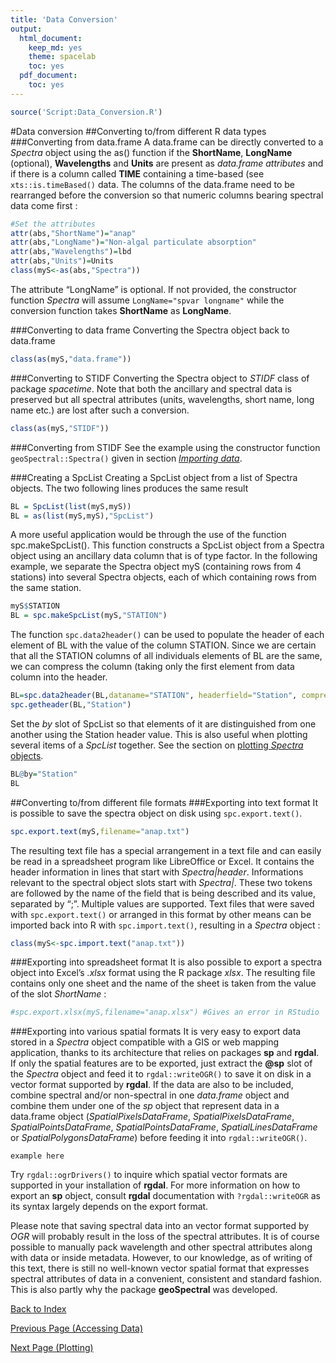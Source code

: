 ```yaml
---
title: 'Data Conversion'
output:
  html_document:
    keep_md: yes
    theme: spacelab
    toc: yes
  pdf_document:
    toc: yes
---
```

```r
source('Script:Data_Conversion.R')
```

#Data conversion
##Converting to/from different R data types
###Converting from data.frame
A data.frame can be directly converted to a *Spectra* object using the as() function if the **ShortName**, **LongName** (optional), **Wavelengths** and **Units** are present as *data.frame attributes* and if there is a column called **TIME** containing a time-based (see `xts::is.timeBased()` data. The columns  of the data.frame need to be rearranged before the conversion so that numeric columns bearing spectral data come first :

```r
#Set the attributes
attr(abs,"ShortName")="anap"
attr(abs,"LongName")="Non-algal particulate absorption"
attr(abs,"Wavelengths")=lbd
attr(abs,"Units")=Units 
class(myS<-as(abs,"Spectra"))
```

The attribute “LongName" is optional. If not provided, the constructor function *Spectra* will assume `LongName="spvar longname"` while the conversion function takes **ShortName** as **LongName**.

###Converting to data frame
Converting the Spectra object back to data.frame
```r
class(as(myS,"data.frame"))
```

###Converting to STIDF
Converting the Spectra object to *STIDF* class of package *spacetime*. Note that both the ancillary and spectral data is preserved but all spectral attributes (units, wavelengths, short name, long name etc.) are lost after such a conversion.

```r
class(as(myS,"STIDF"))
```

###Converting from STIDF
See the example using the constructor function `geoSpectral::Spectra()` given in section [ *Importing data*](#importing-data).

###Creating a SpcList
Creating a SpcList object from a list of Spectra objects. The two following lines produces the same result
```r
BL = SpcList(list(myS,myS))
BL = as(list(myS,myS),"SpcList")
```

A more useful application would be through the use of the function spc.makeSpcList(). This function constructs a SpcList object from a Spectra object using an ancillary data column that is of type factor. In the following example, we separate the Spectra object myS (containing rows from 4 stations) into several Spectra objects, each of which containing rows from the same station.

```r
myS$STATION 
BL = spc.makeSpcList(myS,"STATION")
```

The function `spc.data2header()` can be used to populate the header of each element of BL with the value of the column STATION. Since we are certain that all the STATION columns of all individuals elements of BL are the same, we can compress the column (taking only the first element from data column into the header.

```r
BL=spc.data2header(BL,dataname="STATION", headerfield="Station", compress=T)  
spc.getheader(BL,"Station")
```

Set the *by* slot of SpcList so that elements of it are distinguished from one another using the Station header value. This is also useful when plotting several items of a *SpcList* together. See the section on [plotting *Spectra* objects](#plotting).

```r
BL@by="Station"
BL
```

##Converting to/from different file formats
###Exporting into text format
It is possible to save the spectra object on disk using `spc.export.text()`.

```r
spc.export.text(myS,filename="anap.txt")
```

The resulting text file has a special arrangement in a text file and can easily be read in a spreadsheet program like LibreOffice or Excel. It contains the header information in lines that start with *Spectra|header*. Informations relevant to the spectral object slots start with *Spectra|*. These two tokens are followed by the name of the field that is being described and its value, separated by ";". Multiple values are supported. Text files that were saved with `spc.export.text()` or arranged in this format by other means can be imported back into R with `spc.import.text()`, resulting in a *Spectra* object :

```r
class(myS<-spc.import.text("anap.txt"))
```
###Exporting into spreadsheet format
It is also possible to export a spectra object into Excel's *.xlsx* format using the R package *xlsx*. The resulting file contains only one sheet and the name of the sheet is taken from the value of the slot *ShortName* :  

```r
#spc.export.xlsx(myS,filename="anap.xlsx") #Gives an error in RStudio
```
###Exporting into various spatial formats
It is very easy to export data stored in a *Spectra* object compatible with a GIS or web mapping application, thanks to its architecture that relies on packages **sp** and **rgdal**. If only the spatial features are to be exported, just extract the **\@sp** slot of the *Spectra* object and feed it to `rgdal::writeOGR()` to save it on disk in a vector format supported by **rgdal**. If the data are also to be included, combine spectral and/or non-spectral in one *data.frame* object and  combine them under one of the *sp* object that represent data in a data.frame object (*SpatialPixelsDataFrame*, 	*SpatialPixelsDataFrame*, *SpatialPointsDataFrame*, *SpatialPointsDataFrame*, *SpatialLinesDataFrame* or *SpatialPolygonsDataFrame*) before feeding it into `rgdal::writeOGR()`. 

```
example here
```

Try `rgdal::ogrDrivers()` to inquire which spatial vector formats are supported in your installation of **rgdal**. For more information on how to export an **sp** object, consult **rgdal** documentation with `?rgdal::writeOGR` as its syntax largely depends on the export format. 

Please note that saving spectral data into an vector format supported by *OGR* will probably result in the loss of the spectral attributes. It is of course possible to manually pack wavelength and other spectral attributes along with data or inside metadata. However, to our knowledge, as of writing of this text, there is still no well-known vector spatial format that expresses spectral attributes of data in a convenient, consistent and standard fashion. This is also partly why the package **geoSpectral** was developed.

[Back to Index](http://pranageo.com/geospectral/geospectral-tutorial/)

[Previous Page (Accessing Data)](../Accessing_Data/Accessing_Data.html)

[Next Page (Plotting)](../Plotting/Plotting.html)
